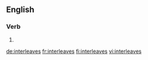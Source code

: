 ==English==

===Verb===
{{head|en}}

# {{en-third-person singular of|interleave}}

[[de:interleaves]]
[[fr:interleaves]]
[[fi:interleaves]]
[[vi:interleaves]]